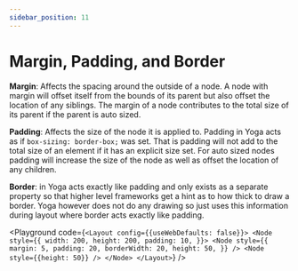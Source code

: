 ```yaml
---
sidebar_position: 11
---
```



# Margin, Padding, and Border

**Margin**: Affects the spacing around the outside of a node. A node with margin
will offset itself from the bounds of its parent but also offset the
location of any siblings. The margin of a node contributes to the total size
of its parent if the parent is auto sized.

**Padding**: Affects the size of the node it is applied to. Padding in Yoga acts as if
`box-sizing: border-box;` was set. That is padding will not add to the total size
of an element if it has an explicit size set. For auto sized nodes padding will increase
the size of the node as well as offset the location of any children.

**Border**: in Yoga acts exactly like padding and only exists as a separate property so
that higher level frameworks get a hint as to how thick to draw a border. Yoga however
does not do any drawing so just uses this information during layout where border
acts exactly like padding.

<Playground code={`<Layout config={{useWebDefaults: false}}>
  <Node
    style={{
      width: 200,
      height: 200,
      padding: 10,
    }}>
    <Node
      style={{
        margin: 5,
        padding: 20,
        borderWidth: 20,
        height: 50,
      }}
    />
    <Node style={{height: 50}} />
  </Node>
</Layout>`} />
